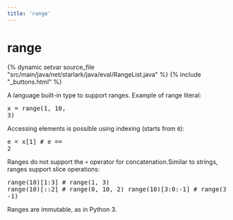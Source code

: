 ```yaml
---
title: 'range'
---
```


<html devsite>
<head>
  <meta name="project_path" value="/_project.yaml">
  <meta name="book_path" value="/_book.yaml">
</head>
<body>

<h1 class="page-title" id="modules.range">range</h1>

{% dynamic setvar source_file "src/main/java/net/starlark/java/eval/RangeList.java" %}
{% include "_buttons.html" %}
<!-- {% raw %} -->

A language built-in type to support ranges. Example of range literal:<br><pre class=language-python>x = range(1, 10, 3)</pre>Accessing elements is possible using indexing (starts from <code>0</code>):<br><pre class=language-python>e = x[1]   # e == 2</pre>Ranges do not support the <code>+</code> operator for concatenation.Similar to strings, ranges support slice operations:<pre class=language-python>range(10)[1:3]   # range(1, 3)
range(10)[::2]  # range(0, 10, 2)
range(10)[3:0:-1]  # range(3, 0, -1)</pre>Ranges are immutable, as in Python 3.



</body>
</html>

<!-- {% endraw %} -->
